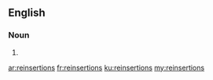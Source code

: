 ==English==

===Noun===
{{head|en|noun plural form}}

# {{plural of|reinsertion|lang=en}}

[[ar:reinsertions]]
[[fr:reinsertions]]
[[ku:reinsertions]]
[[my:reinsertions]]